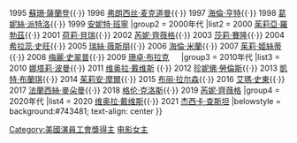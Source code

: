 {{Navbox
|name = 美國演員工會獎最佳女主角
|title = [[美國演員工會獎|<span style="color:#FFFFFF;">美國演員工會獎</span>]][[美國演員工會獎最佳女主角|<span style="color:#FFC0CB;">最佳女主角</span>]]
|titlestyle = background:#743481;color:white;
|groupstyle = background:#FFB6C1
|group1 = 1990年代
|list1 = 1994 [[茱迪·科士打|朱迪·福斯特]]{{·}} 1995 [[蘇珊·莎蘭登|蘇珊·薩蘭登]]{{·}} 1996 [[法蘭絲·麥杜雯|弗朗西丝·麦克道曼]]{{·}} 1997 [[海倫·亨特]]{{·}} 1998 [[格温妮丝·帕特罗|葛妮絲·派特洛]]{{·}} 1999 [[安妮特·班寧]]
|group2 = 2000年代
|list2 = 2000 [[茱莉娅·罗伯茨|茱莉亞·羅勃茲]]{{·}} 2001 [[荷莉·貝瑞]]{{·}} 2002 [[蕾妮·齐薇格|芮妮·齊薇格]]{{·}} 2003 [[查理兹·塞隆|莎莉·賽隆]]{{·}} 2004 [[希拉里·斯旺克|希拉蕊·史旺]]{{·}} 2005 [[麗絲·韋花絲潘|瑞絲·薇斯朋]]{{·}} 2006 [[海倫·美蘭|海倫·米蘭]]{{·}} 2007 [[茱莉·姬絲蒂]]{{·}} 2008 [[梅麗·史翠普]]{{·}} 2009 [[珊卓·布拉克]] 　 
|group3 = 2010年代
|list3 = 2010 [[娜塔莉·波特曼|娜塔莉·波曼]]{{·}} 2011 [[维奥拉·戴维斯]] {{·}} 2012 [[珍妮佛·勞倫斯]]{{·}} 2013 [[凯特·布兰切特|凱特·布蘭琪]]{{·}} 2014 [[茱莉安·摩爾]]{{·}} 2015 [[布丽·拉尔森]]{{·}} 2016 [[艾瑪·史東]]{{·}} 2017 [[法蘭西絲·麥朵曼]]{{·}} 2018 [[格伦·克洛斯]]{{·}} 2019 [[蕾妮·齐薇格|芮妮·齊薇格]] 
|group4 = 2020年代
|list4 = 2020 [[维奥拉·戴维斯]]{{·}} 2021 [[杰西卡·查斯坦]]
|belowstyle = background:#743481; text-align: center
}}<includeonly>
[[Category:美國演員工會獎最佳女主角| ]]
</includeonly><noinclude>
[[Category:美國演員工會獎得主]]
[[Category:美国演员工会奖最佳女演员模板|电影女主]]
</noinclude>
